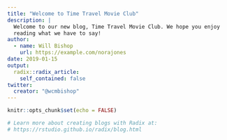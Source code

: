 ```yaml
---
title: "Welcome to Time Travel Movie Club"
description: |
  Welcome to our new blog, Time Travel Movie Club. We hope you enjoy 
  reading what we have to say!
author:
  - name: Will Bishop
    url: https://example.com/norajones
date: 2019-01-15
output:
  radix::radix_article:
    self_contained: false
twitter:
  creator: "@wcmbishop"
---
```


```r
knitr::opts_chunk$set(echo = FALSE)

# Learn more about creating blogs with Radix at:
# https://rstudio.github.io/radix/blog.html

```



